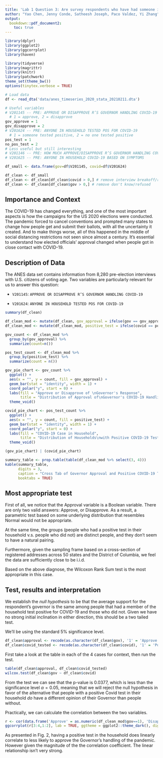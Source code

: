 ```yaml
---
title: 'Lab 1 Question 3: Are survey respondents who have had someone in their home infected by COVID-19 more likely to disapprove of the way their governor is handling the pandemic?'
author: "Yao Chen, Jenny Conde, Satheesh Joseph, Paco Valdez, Yi Zhang"
output: 
  bookdown::pdf_document2: 
    toc: true
---
```


```r
library(dplyr)
library(ggplot2) 
library(ggcorrplot)
library(haven)

library(tidyverse) 
library(magrittr)
library(knitr)
library(patchwork)
theme_set(theme_bw())
options(tinytex.verbose = TRUE)
```

```r
# Load data
df <- read_dta('data/anes_timeseries_2020_stata_20210211.dta')

# Useful variables
# V201145 -- PRE: APPROVE OR DISAPPROVE R’S GOVERNOR HANDLING COVID-19
  # 1 = approve, 2 = disapprove
gov_approve = 1
gov_disapprove = 2
# V201624 -- PRE: ANYONE IN HOUSEHOLD TESTED POS FOR COVID-19
  # 1 = someone tested positive, 2 = no one tested positive 
pos_test = 1
no_pos_test = 2
# Less useful but still interesting
# V201146 -- PRE: HOW MUCH APPROVE/DISAPPROVE R’S GOVERNOR HANDLING COVID-19
# V201625 -- PRE: ANYONE IN HOUSEHOLD COVID-19 BASED ON SYMPTOMS

df_small <- data.frame(gov=df$V201145, covid=df$V201624)

df_clean <- df_small
df_clean <- df_clean[df_clean$covid > 0,] # remove interview breakoff/refused
df_clean <- df_clean[df_clean$gov > 0,] # remove don't know/refused
```


## Importance and Context
The COVID-19 has changed everything, and one of the most important aspects is how the campaigns for the US 2020 elections were conducted. The pandemic forced to cancel conventions and prompted many states to change how people get and submit their ballots, with all the uncertainty it created. And to make things worse, all of this happened in the middle of social distancing restrictions not seen since almost a century. It's essential to understand how elected officials' approval changed when people got in close contact with COVID-19.

## Description of Data
The ANES data set contains information from 8,280 pre-election interviews with 
U.S. citizens of voting age. Two variables are particularly relevant for us 
to answer this question:

- `V201145`: `APPROVE OR DISAPPROVE R’S GOVERNOR HANDLING COVID-19`

- `V201624`: `ANYONE IN HOUSEHOLD TESTED POS FOR COVID-19`

```r
summary(df_clean)
```


```r
df_clean_mod <- mutate(df_clean, gov_approval = ifelse(gov == gov_approve, "Approve", "Disapprove"))
df_clean_mod <- mutate(df_clean_mod, positive_test = ifelse(covid == pos_test, "Positive Test", "No Positive Test"))

gov_count <- df_clean_mod %>%
  group_by(gov_approval) %>%
  summarize(count=n())

pos_test_count <- df_clean_mod %>%
  group_by(positive_test) %>%
  summarize(count = n())

gov_pie_chart <- gov_count %>%
  ggplot() +
  aes(x = "", y = count, fill = gov_approval) +
  geom_bar(stat = "identity", width = 1) +
  coord_polar("y", start = 0) +
  labs(fill = "Approve or Disapprove of \nGovernor's Response",
       title = "Distribution of Approval of\nGovernor's COVID-19 Handling") +
  theme_void()

covid_pie_chart <- pos_test_count %>%
  ggplot() +
  aes(x = "", y = count, fill = positive_test) + 
  geom_bar(stat = "identity", width = 1) + 
  coord_polar("y", start = 0) +
  labs(fill = "COVID-19 Case in Household",
       title = "Distribution of Households\nwith Positive COVID-19 Tests") +
  theme_void()

(gov_pie_chart) | (covid_pie_chart)
```


```r
summary_table <- prop.table(table(df_clean_mod %>% select(3, 4)))
kable(summary_table,
      digits = 3,
      caption = "Cross Tab of Governor Approval and Positive COVID-19 Tests",
      booktabs = TRUE)
```


## Most appropriate test 
First of all, we notice that the Approval variable is a Boolean variable. There are only
two valid answers: Approve, or Disapprove. As a result, a parametric test based on some
underlying distribution that resembles Normal would not be appropriate.

At the same time, the groups (people who had a positive test in their household v.s.
people who did not) are distinct people, and they don't seem to have a natural pairing.

Furthermore, given the sampling frame based on a cross-section of registered addresses across 50 states
and the District of Columbia, we feel the data are sufficiently close to be i.i.d.

Based on the above diagnose, the Wilcoxon Rank Sum test is the most appropriate in this case.

## Test, results and interpretation
<!-- What are the results of your test? --> 
<!-- What do the results of this test mean? What is the practical significance? --> 
We establish the *null hypothesis* to be that the average support for the respondent's
governor is the same among people that had a member of the household test positive for COVID-19 and those who did not. 
Given we have no strong initial inclination in either direction, this should be a two tailed test.

We'll be using the standard $5\%$ significance level.

``` r
df_clean$approval <- recode(as.character(df_clean$gov), '1' = 'Approve', '2' = 'Disapprove')
df_clean$covid_tested <- recode(as.character(df_clean$covid), '1' = 'Positive', '2' = 'Not positive')
```

First take a look at the table in each of the 4 cases for context, then run the test.
```r
table(df_clean$approval, df_clean$covid_tested)
wilcox.test(df_clean$gov ~ df_clean$covid)
```

From the test we can see that the p-value is $0.0377$, which is less than the significance
level $\alpha = 0.05$, meaning that we will reject the null hypothesis in favor of the
alternative that people with a positive Covid test in their household *do* have a different
opinion of their Governor than people without.

Practically, we can calculate the correlation between the two variables.

```r
r <- cor(data.frame('Approve' = as.numeric(df_clean_mod$gov==1), 'Disapprove' = as.numeric(df_clean_mod$gov==2), 'Positive' = as.numeric(df_clean_mod$covid==1), 'Not_Positive' = as.numeric(df_clean_mod$covid==2)))
ggcorrplot(r[3:4,1:2], lab = TRUE, ggtheme = ggplot2::theme_dark(), digits = 3)
```

As presented in Fig. 2, having a positive test in the household does linearly 
correlate to less likely to approve the Governor's handling of the pandemic.
However given the magnitude of the the correlation coefficient. The linear relationship isn't
very strong.


